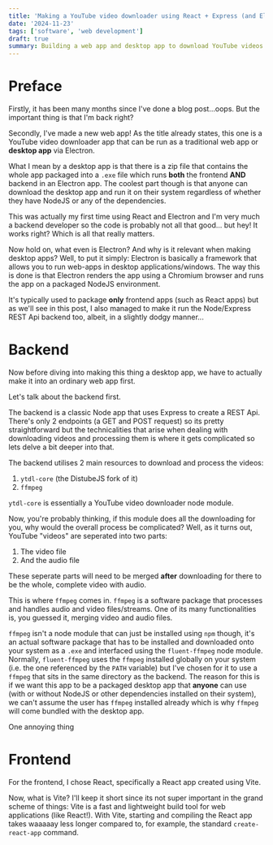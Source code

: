 ```yaml
---
title: 'Making a YouTube video downloader using React + Express (and Electron)'
date: '2024-11-23'
tags: ['software', 'web development']
draft: true
summary: Building a web app and desktop app to download YouTube videos using Vite + React + Express + Electron
---
```


# Preface

Firstly, it has been many months since I've done a blog post...oops. But the important thing is that I'm back
right?

Secondly, I've made a new web app! As the title already states, this one is a YouTube video downloader app that
can be run as a traditional web app or **desktop app** via Electron.

What I mean by a desktop app is that there is a zip file that contains the whole app packaged into a `.exe` file which runs
**both** the frontend **AND** backend in an Electron app. The coolest part though is that anyone can download the desktop app
and run it on their system regardless of whether they have NodeJS or any of the dependencies.

This was actually my first time using React and Electron and I'm very much a backend developer so the code is probably not all that good...
but hey! It works right? Which is all that really matters.

Now hold on, what even is Electron? And why is it relevant when making desktop apps? Well, to put it simply:
Electron is basically a framework that allows you to run web-apps in desktop applications/windows. The way this is done is
that Electron renders the app using a Chromium browser and runs the app on a packaged NodeJS environment.

It's typically used to package **only** frontend apps (such as React apps) but as we'll see in this post, I also managed to
make it run the Node/Express REST Api backend too, albeit, in a slightly dodgy manner...

# Backend

Now before diving into making this thing a desktop app, we have to actually make it into an ordinary web app first.

Let's talk about the backend first.

The backend is a classic Node app that uses Express to create a REST Api. There's only 2 endpoints (a GET and POST request) so its pretty straightforward but the technicalities that arise when dealing with
downloading videos and processing them is where it gets complicated so lets delve a bit deeper into that.

The backend utilises 2 main resources to download and process the videos:

1. `ytdl-core` (the DistubeJS fork of it)
2. `ffmpeg`

`ytdl-core` is essentially a YouTube video downloader node module.

Now, you're probably thinking, if this module does all the downloading for you, why would the overall process be complicated? Well, as it turns out, YouTube "videos" are seperated into two parts:

1. The video file
2. And the audio file

These seperate parts will need to be merged **after** downloading for there to be the whole, complete video with audio.

This is where `ffmpeg` comes in. `ffmpeg` is a software package that processes and handles audio and video files/streams. One of its many functionalities is, you guessed it, merging video and audio files.

`ffmpeg` isn't a node module that can just be installed using `npm` though, it's an actual software package that has to be installed and downloaded onto your system as a `.exe` and interfaced using the
`fluent-ffmpeg` node module. Normally, `fluent-ffmpeg` uses the `ffmpeg` installed globally on your system (i.e. the one referenced by the `PATH` variable) but I've chosen for it to use a `ffmpeg` that sits in the
same directory as the backend. The reason for this is if we want this app to be a packaged desktop app that **anyone** can use (with or without NodeJS or other dependencies installed on their system), we can't assume
the user has `ffmpeg` installed already which is why `ffmpeg` will come bundled with the desktop app.

One annoying thing

# Frontend

For the frontend, I chose React, specifically a React app created using Vite.

Now, what is Vite? I'll keep it short since its not super important in the grand scheme of things: Vite is a fast and lightweight build tool for web applications (like React!). With Vite, starting and compiling
the React app takes waaaaay less longer compared to, for example, the standard `create-react-app` command.
